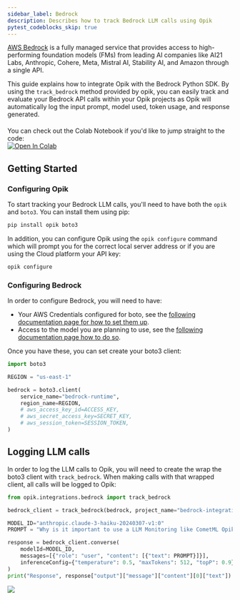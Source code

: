 ```yaml
---
sidebar_label: Bedrock
description: Describes how to track Bedrock LLM calls using Opik
pytest_codeblocks_skip: true
---
```


[AWS Bedrock](https://aws.amazon.com/bedrock/) is a fully managed service that provides access to high-performing foundation models (FMs) from leading AI companies like AI21 Labs, Anthropic, Cohere, Meta, Mistral AI, Stability AI, and Amazon through a single API.

This guide explains how to integrate Opik with the Bedrock Python SDK. By using the `track_bedrock` method provided by opik, you can easily track and evaluate your Bedrock API calls within your Opik projects as Opik will automatically log the input prompt, model used, token usage, and response generated.

<div style="display: flex; align-items: center; flex-wrap: wrap; margin: 20px 0;">
  <span style="margin-right: 10px;">
    You can check out the Colab Notebook if you'd like to jump straight to the code:
  </span>
  <a
    href="https://colab.research.google.com/github/comet-ml/opik/blob/main/apps/opik-documentation/documentation/docs/cookbook/bedrock.ipynb"
    target="_blank"
    rel="noopener noreferrer"
  >
    <img
      src="https://colab.research.google.com/assets/colab-badge.svg"
      alt="Open In Colab"
      style="vertical-align: middle;"
    />
  </a>
</div>

## Getting Started

### Configuring Opik

To start tracking your Bedrock LLM calls, you'll need to have both the `opik` and `boto3`. You can install them using pip:

```bash
pip install opik boto3
```

In addition, you can configure Opik using the `opik configure` command which will prompt you for the correct local server address or if you are using the Cloud platform your API key:

```bash
opik configure
```

### Configuring Bedrock

In order to configure Bedrock, you will need to have:

- Your AWS Credentials configured for boto, see the [following documentation page for how to set them up](https://boto3.amazonaws.com/v1/documentation/api/latest/guide/credentials.html).
- Access to the model you are planning to use, see the [following documentation page how to do so](https://docs.aws.amazon.com/bedrock/latest/userguide/model-access-modify.html).

Once you have these, you can set create your boto3 client:

```python
import boto3

REGION = "us-east-1"

bedrock = boto3.client(
    service_name="bedrock-runtime",
    region_name=REGION,
    # aws_access_key_id=ACCESS_KEY,
    # aws_secret_access_key=SECRET_KEY,
    # aws_session_token=SESSION_TOKEN,
)
```

## Logging LLM calls

In order to log the LLM calls to Opik, you will need to create the wrap the boto3 client with `track_bedrock`. When making calls with that wrapped client, all calls will be logged to Opik:

```python
from opik.integrations.bedrock import track_bedrock

bedrock_client = track_bedrock(bedrock, project_name="bedrock-integration-demo")

MODEL_ID="anthropic.claude-3-haiku-20240307-v1:0"
PROMPT = "Why is it important to use a LLM Monitoring like CometML Opik tool that allows you to log traces and spans when working with LLM Models hosted on AWS Bedrock?"

response = bedrock_client.converse(
    modelId=MODEL_ID,
    messages=[{"role": "user", "content": [{"text": PROMPT}]}],
    inferenceConfig={"temperature": 0.5, "maxTokens": 512, "topP": 0.9},
)
print("Response", response["output"]["message"]["content"][0]["text"])
```

<Frame>
  <img src="/static/img/cookbook/bedrock_trace_cookbook.png" />
</Frame>
